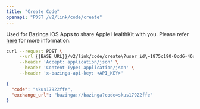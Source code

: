 ```yaml
---
title: "Create Code"
openapi: "POST /v2/link/code/create"
---
```


Used for Bazinga iOS Apps to share Apple HealthKit with you. Please refer [here](/wearables/vital-app/introduction) for more information.

<RequestExample>

```bash Bash
curl --request POST \
     --url {{BASE_URL}}/v2/link/code/create\?user_id\=1875c190-0cd6-46c1-8670-5b56a7794b78 \
     --header 'Accept: application/json' \
     --header 'Content-Type: application/json' \
     --header 'x-bazinga-api-key: <API_KEY>'
```

</RequestExample>

<ResponseExample>

```json Example
{
  "code": "skus17922ffe",
  "exchange_url": "bazinga://bazinga?code=skus17922ffe"
}
```

</ResponseExample>
